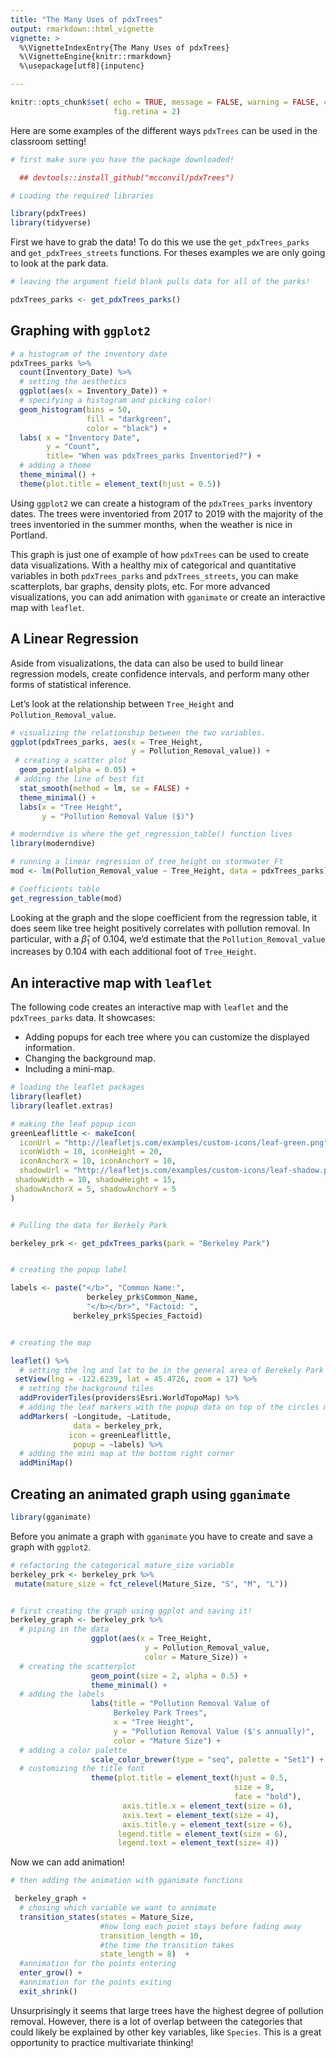 ```yaml
---
title: "The Many Uses of pdxTrees"
output: rmarkdown::html_vignette 
vignette: >
  %\VignetteIndexEntry{The Many Uses of pdxTrees}
  %\VignetteEngine{knitr::rmarkdown}
  %\usepackage[utf8]{inputenc}

---
```


```r
knitr::opts_chunk$set( echo = TRUE, message = FALSE, warning = FALSE, collapse = TRUE, comment = "#>",  fig.align = "center",
                       fig.retina = 2)
```

Here are some examples of the different ways `pdxTrees` can be used in the classroom setting! 

 
```r
# first make sure you have the package downloaded! 

  ## devtools::install_github("mcconvil/pdxTrees")

# Loading the required libraries

library(pdxTrees) 
library(tidyverse) 

```

First we have to grab the data! To do this we use the `get_pdxTrees_parks` and `get_pdxTrees_streets` functions. For theses examples we are only going to look at the park data. 

```R

# leaving the argument field blank pulls data for all of the parks! 

pdxTrees_parks <- get_pdxTrees_parks()

```

## Graphing with `ggplot2` 

```r

# a histogram of the inventory date 
pdxTrees_parks %>%   
  count(Inventory_Date) %>%  
  # setting the aesthetics
  ggplot(aes(x = Inventory_Date)) +   
  # specifying a histogram and picking color! 
  geom_histogram(bins = 50,               
                 fill = "darkgreen", 
                 color = "black") + 
  labs( x = "Inventory Date", 
        y = "Count", 
        title= "When was pdxTrees_parks Inventoried?") + 
  # adding a theme 
  theme_minimal() + 
  theme(plot.title = element_text(hjust = 0.5))

```

Using `ggplot2` we can create a histogram of the `pdxTrees_parks` inventory dates. The trees were inventoried from 2017 to 2019 with the majority of the trees inventoried in the summer months, when the weather is nice in Portland. 

This graph is just one of example of how `pdxTrees` can be used to create data visualizations. With a healthy mix of categorical and quantitative variables in both `pdxTrees_parks` and `pdxTrees_streets`, you can make scatterplots, bar graphs, density plots, etc. For more advanced visualizations, you can add animation with `gganimate` or create an interactive map with `leaflet`. 


## A Linear Regression

Aside from visualizations, the data can also be used to build linear regression models, create confidence intervals, and perform many other forms of statistical inference. 

Let's look at the relationship between `Tree_Height` and `Pollution_Removal_value`.

```R

# visualizing the relationship between the two variables. 
ggplot(pdxTrees_parks, aes(x = Tree_Height, 
                           y = Pollution_Removal_value)) + 
 # creating a scatter plot 
  geom_point(alpha = 0.05) + 
 # adding the line of best fit
  stat_smooth(method = lm, se = FALSE) + 
  theme_minimal() + 
  labs(x = "Tree Height", 
       y = "Pollution Removal Value ($)")

```



```R

# moderndive is where the get_regression_table() function lives 
library(moderndive)

# running a linear regression of tree_height on stormwater_Ft
mod <- lm(Pollution_Removal_value ~ Tree_Height, data = pdxTrees_parks)

# Coefficients table
get_regression_table(mod)
```


Looking at the graph and the slope coefficient from the regression table, it does seem like tree height positively correlates with pollution removal. In particular, with a $\hat\beta_1$ of $0.104$, we'd estimate that the `Pollution_Removal_value` increases by $0.104$ with each additional foot of `Tree_Height`.


## An interactive map with `leaflet`

The following code creates an interactive map with `leaflet` and the `pdxTrees_parks` data. It showcases:

* Adding popups for each tree where you can customize the displayed information.
* Changing the background map.
* Including a mini-map.

```R
# loading the leaflet packages 
library(leaflet)
library(leaflet.extras)
```

```r

# making the leaf popup icon 
greenLeaflittle <- makeIcon(
  iconUrl = "http://leafletjs.com/examples/custom-icons/leaf-green.png",
  iconWidth = 10, iconHeight = 20,
  iconAnchorX = 10, iconAnchorY = 10,
  shadowUrl = "http://leafletjs.com/examples/custom-icons/leaf-shadow.png",
 shadowWidth = 10, shadowHeight = 15,
 shadowAnchorX = 5, shadowAnchorY = 5
)


# Pulling the data for Berkely Park 

berkeley_prk <- get_pdxTrees_parks(park = "Berkeley Park")


# creating the popup label 

labels <- paste("</b>", "Common Name:",
                 berkeley_prk$Common_Name,
                 "</b></br>", "Factoid: ", 
              berkeley_prk$Species_Factoid) 


# creating the map 

leaflet() %>%
  # setting the lng and lat to be in the general area of Berekely Park 
 setView(lng = -122.6239, lat = 45.4726, zoom = 17) %>%  
  # setting the background tiles
  addProviderTiles(providers$Esri.WorldTopoMap) %>%
  # adding the leaf markers with the popup data on top of the circles markers 
  addMarkers( ~Longitude, ~Latitude, 
              data = berkeley_prk,
             icon = greenLeaflittle,
              popup = ~labels) %>%
  # adding the mini map at the bottom right corner 
  addMiniMap()

```



## Creating an animated graph using `gganimate` 

```R
library(gganimate)
```

Before you animate a graph with `gganimate` you have to create and save a graph with `ggplot2`.

```r

# refactoring the categorical mature_size variable 
berkeley_prk <- berkeley_prk %>%
 mutate(mature_size = fct_relevel(Mature_Size, "S", "M", "L"))


# first creating the graph using ggplot and saving it! 
berkeley_graph <- berkeley_prk %>%
  # piping in the data 
                  ggplot(aes(x = Tree_Height,
                              y = Pollution_Removal_value,
                              color = Mature_Size)) + 
  # creating the scatterplot 
                  geom_point(size = 2, alpha = 0.5) +
                  theme_minimal() + 
  # adding the labels 
                  labs(title = "Pollution Removal Value of
                       Berkeley Park Trees",
                       x = "Tree Height", 
                       y = "Pollution Removal Value ($'s annually)", 
                       color = "Mature Size") + 
  # adding a color palette 
                  scale_color_brewer(type = "seq", palette = "Set1") + 
  # customizing the title font
                  theme(plot.title = element_text(hjust = 0.5, 
                                                  size = 8,
                                                  face = "bold"), 
                         axis.title.x = element_text(size = 6), 
                         axis.text = element_text(size = 4),  
                         axis.title.y = element_text(size = 6), 
                        legend.title = element_text(size = 6), 
                        legend.text = element_text(size= 4))
```


Now we can add animation! 


```R
# then adding the animation with gganimate functions 

 berkeley_graph + 
  # chosing which variable we want to annimate 
  transition_states(states = Mature_Size,
                    #how long each point stays before fading away 
                    transition_length = 10,
                    #the time the transition takes
                    state_length = 8)  +    
  #annimation for the points entering
  enter_grow() +      
  #annimation for the points exiting
  exit_shrink()

```

Unsurprisingly it seems that large trees have the highest degree of pollution removal.  However, there is a lot of overlap between the categories that could likely be explained by other key variables, like `Species`.  This is a great opportunity to practice multivariate thinking!

